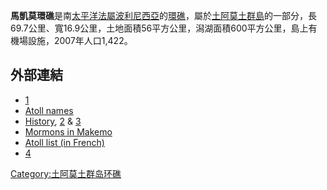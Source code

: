 '''馬凱莫環礁'''是南[[太平洋|太平洋]][[法屬波利尼西亞|法屬波利尼西亞]]的[[環礁|環礁]]，屬於[[土阿莫土群島|土阿莫土群島]]的一部分，長69.7公里、寬16.9公里，土地面積56平方公里，潟湖面積600平方公里，島上有機場設施，2007年人口1,422。

==外部連結==
*[http://www.oceandots.com/pacific/tuamotu/makemo.php] {{Wayback|url=http://www.oceandots.com/pacific/tuamotu/makemo.php |date=20101223043232 }}
*[https://web.archive.org/web/20120210193443/http://www.jps.auckland.ac.nz/document/Volume_8_1899/Volume_8%2C_No._4%2C_December_1899/Names_of_the_Paumotu_Islands%2C_by_J.L._Young%2C_p_264-268?action=null Atoll names]
*[https://web.archive.org/web/20111101103132/http://encyclopedia.jrank.org/PAS_PER/PAUMOTU_TUAMOTU.html History],  [http://www.nzetc.org/tm/scholarly/tei-BucExpl-t1-body-d20-d2.html] {{Wayback|url=http://www.nzetc.org/tm/scholarly/tei-BucExpl-t1-body-d20-d2.html |date=20120405215518 }} & [https://web.archive.org/web/20080329132649/http://english.islandsadventures.com/iles.php?id=28]
*[http://www.janesoceania.com/oceania_triplett/index.htm Mormons in Makemo] {{Wayback|url=http://www.janesoceania.com/oceania_triplett/index.htm |date=20191111060447 }}
*[http://www.pacific-image.pf/pages/boutic/dboutic_cdrom_sp132.html Atoll list (in French)] {{Wayback|url=http://www.pacific-image.pf/pages/boutic/dboutic_cdrom_sp132.html |date=20070228115907 }}
*[http://www.nzetc.org/tm/scholarly/tei-BucExpl-t1-body-d20-d2.html] {{Wayback|url=http://www.nzetc.org/tm/scholarly/tei-BucExpl-t1-body-d20-d2.html |date=20120405215518 }}

{{FrenchPolynesia-geo-stub}}
[[Category:土阿莫土群岛环礁|Category:土阿莫土群岛环礁]]